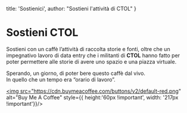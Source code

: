 

  title: 'Sostienici',
  author: "Sostieni l'attività di CTOL"
}

# Sostieni CTOL
Sostieni con un caffè l’attività di raccolta storie e fonti, oltre che un impegnativo lavoro di data entry che i militanti di **CTOL** hanno fatto per poter permettere alle storie di avere uno spazio e una piazza virtuale.

Sperando, un giorno, di poter bere questo caffè dal vivo.  
In quello che un tempo era “orario di lavoro”.

<a href="https://www.buymeacoffee.com/odiarelavorare" target="_blank"><img src="https://cdn.buymeacoffee.com/buttons/v2/default-red.png" alt="Buy Me A Coffee" style={{ height:'60px !important', width: '217px !important'}}/></a>

